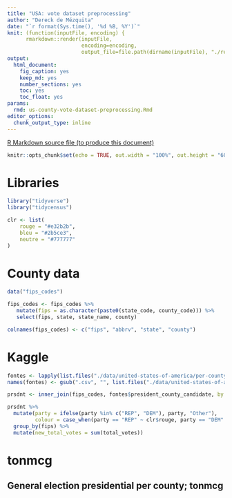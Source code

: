 ```yaml
---
title: "USA: vote dataset preprocessing"
author: "Dereck de Mézquita"
date: "`r format(Sys.time(), '%d %B, %Y')`"
knit: (function(inputFile, encoding) { 
      rmarkdown::render(inputFile,
                        encoding=encoding, 
                        output_file=file.path(dirname(inputFile), "./reports/", "us-county-vote-dataset-preprocessing/us-county-vote-dataset-preprocessing.html")) })
output:
  html_document: 
    fig_caption: yes
    keep_md: yes
    number_sections: yes
    toc: yes
    toc_float: yes
params:
  rmd: us-county-vote-dataset-preprocessing.Rmd
editor_options: 
  chunk_output_type: inline
---
```


<a download="us-county-vote-dataset-preprocessing.Rmd" href="`r base64enc::dataURI(file = params$rmd, mime = 'text/rmd', encoding = 'base64')`">R Markdown source file (to produce this document)</a>

```r
knitr::opts_chunk$set(echo = TRUE, out.width = "100%", out.height = "60vh", fig.align = "center")
```

# Libraries

```r
library("tidyverse")
library("tidycensus")
```

```r
clr <- list(
	rouge = "#e32b2b",
	bleu = "#2b5ce3",
	neutre = "#777777"
)
```


# County data

```r
data("fips_codes")

fips_codes <- fips_codes %>%
   mutate(fips = as.character(paste0(state_code, county_code))) %>%
   select(fips, state, state_name, county)

colnames(fips_codes) <- c("fips", "abbrv", "state", "county")
```

# Kaggle

```r
fontes <- lapply(list.files("./data/united-states-of-america/per-county-votes-20-fontes/", full.names = TRUE), read.csv)
names(fontes) <- gsub(".csv", "", list.files("./data/united-states-of-america/per-county-votes-20-fontes/"), perl = TRUE)
```

```r
prsdnt <- inner_join(fips_codes, fontes$president_county_candidate, by = c("state", "county"))
```

```r
prsdnt %>%
  mutate(party = ifelse(party %in% c("REP", "DEM"), party, "Other"),
         colour = case_when(party == "REP" ~ clr$rouge, party == "DEM" ~ clr$bleu, TRUE ~ clr$neutre)) %>%
  group_by(fips) %>%
  mutate(new_total_votes = sum(total_votes))
```


# tonmcg

## General election presidential per county; tonmcg

```r

```

